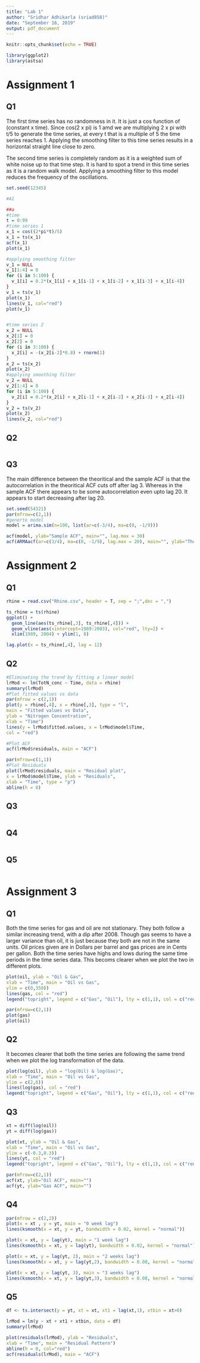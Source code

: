 ```yaml
---
title: "Lab 1"
author: "Sridhar Adhikarla (sriad858)"
date: "September 16, 2019"
output: pdf_document
---
```


```r
knitr::opts_chunk$set(echo = TRUE)
```

```r
library(ggplot2)
library(astsa)
```

# Assignment 1

## Q1

The first time series has no randomness in it. It is just a cos function of (constant x time). Since cos(2 x pi) is 1 amd we are multiplying 2 x pi with t/5 to generate the time series, at every t that is a multiple of 5 the time series reaches 1. Applying the smoothing filter to this time series results in a horizontal straight line close to zero.

The second time series is completely random as it is a weighted sum of white noise up to that time step. It is hard to spot a trend in this time series as it is a random walk model. Applying a smoothing filter to this model reduces the frequency of the oscillations.

```r
set.seed(12345)

#A1

##a
#time
t = 0:99
#time series 1
x_1 = cos((2*pi*t)/5)
x_1 = ts(x_1)
acf(x_1)
plot(x_1)

#applying smoothing filter
v_1 = NULL
v_1[1:4] = 0
for (i in 5:100) {
  v_1[i] = 0.2*(x_1[i] + x_1[i-1] + x_1[i-2] + x_1[i-3] + x_1[i-4])
}
v_1 = ts(v_1)
plot(x_1)
lines(v_1, col="red")
plot(v_1)


#time series 2
x_2 = NULL
x_2[1] = 0
x_2[2] = 0
for (i in 3:100) {
  x_2[i] = -(x_2[i-2]*0.8) + rnorm(1)
}
x_2 = ts(x_2)
plot(x_2)
#applying smoothing filter
v_2 = NULL
v_2[1:4] = 0
for (i in 5:100) {
  v_2[i] = 0.2*(x_2[i] + x_2[i-1] + x_2[i-2] + x_2[i-3] + x_2[i-4])
}
v_2 = ts(v_2)
plot(x_2)
lines(v_2, col="red")
```

## Q2

```r
```

## Q3

The main difference between the theoritical and the sample ACF is that the autocorrelation in the theoritical ACF cuts off after lag 3. Whereas in the sample ACF there appears to be some autocorrelation even upto lag 20. It appears to start decreasing after lag 20.

```r
set.seed(54321)
par(mfrow=c(2,1))
#generte model
model = arima.sim(n=100, list(ar=c(-3/4), ma=c(0, -1/9)))

acf(model, ylab="Sample ACF", main="", lag.max = 30)
acf(ARMAacf(ar=c(3/4), ma=c(0, -1/9), lag.max = 20), main="", ylab="Theoritical ACF", xlim=c(0, 20))
```

# Assignment 2

## Q1

```r
rhine = read.csv("Rhine.csv", header = T, sep = ";",dec = ",")

ts_rhine = ts(rhine)
ggplot() + 
  geom_line(aes(ts_rhine[,3], ts_rhine[,4])) + 
  geom_vline(aes(xintercept=1989:2003), col="red", lty=2) + 
  xlim(1989, 2004) + ylim(1, 8)

lag.plot(x = ts_rhine[,4], lag = 12)
```

## Q2

```r
#Eliminating the trend by fitting a linear model
lrMod <- lm(TotN_conc ~ Time, data = rhine)
summary(lrMod)
#Plot fitted values vs data
par(mfrow = c(2,1))
plot(y = rhine[,4], x = rhine[,3], type = "l",
main = "Fitted values vs Data",
ylab = "Nitrogen Concentration",
xlab = "Time")
lines(y = lrMod$fitted.values, x = lrMod$model$Time,
col = "red")

#Plot ACF
acf(lrMod$residuals, main = "ACF")

par(mfrow=c(1,1))
#Plot Residuals
plot(lrMod$residuals, main = "Residual plot",
x = lrMod$model$Time, ylab = "Residuals",
xlab = "Time", type = "p")
abline(h = 0)
```

## Q3

```r
```

## Q4

```r
```

## Q5

```r
```


# Assignment 3

## Q1

Both the time series for gas and oil are not stationary. They both follow a similar increasing trend, with a dip after 2008. Though gas seems to have a larger variance than oil, it is just because they both are not in the same units. Oil prices given are in Dollars per barrel and gas prices are in Cents per gallon. Both the time series have highs and lows during the same time periods in the time series data. This becoms clearer when we plot the two in different plots.

```r
plot(oil, ylab = "Oil & Gas",
xlab = "Time", main = "Oil vs Gas",
ylim = c(0,350))
lines(gas, col = "red")
legend("topright", legend = c("Gas", "Oil"), lty = c(1,1), col = c("red", "black"))

par(mfrow=c(2,1))
plot(gas)
plot(oil)
```

## Q2

It becomes clearer that both the time series are following the same trend when we plot the log transformation of the data.

```r
plot(log(oil), ylab = "log(Oil) & log(Gas)",
xlab = "Time", main = "Oil vs Gas",
ylim = c(2,6))
lines(log(gas), col = "red")
legend("topright", legend = c("Gas", "Oil"), lty = c(1,1), col = c("red", "black"))
```

## Q3

```r
xt = diff(log(oil))
yt = diff(log(gas))

plot(xt, ylab = "Oil & Gas",
xlab = "Time", main = "Oil vs Gas",
ylim = c(-0.3,0.3))
lines(yt, col = "red")
legend("topright", legend = c("Gas", "Oil"), lty = c(1,1), col = c("red", "black"))

par(mfrow=c(2,1))
acf(xt, ylab="Oil ACF", main="")
acf(yt, ylab="Gas ACF", main="")
```

## Q4

```r
par(mfrow = c(2,2))
plot(x = xt , y = yt, main = "0 week lag")
lines(ksmooth(x = xt, y = yt, bandwidth = 0.02, kernel = "normal"))

plot(x = xt, y = lag(yt), main = "1 week lag")
lines(ksmooth(x = xt, y = lag(yt), bandwidth = 0.02, kernel = "normal"))

plot(x = xt, y = lag(yt, 2), main = "2 weeks lag")
lines(ksmooth(x = xt, y = lag(yt,2), bandwidth = 0.08, kernel = "normal"))

plot(x = xt, y = lag(yt, 3), main = "3 weeks lag")
lines(ksmooth(x = xt, y = lag(yt,3), bandwidth = 0.08, kernel = "normal"))
```

## Q5

```r
df <- ts.intersect(y = yt, xt = xt, xt1 = lag(xt,1), xtbin = xt>0)

lrMod = lm(y ~ xt + xt1 + xtbin, data = df)
summary(lrMod)

plot(residuals(lrMod), ylab = "Residuals",
xlab = "Time", main = "Residual Pattern")
abline(h = 0, col="red")
acf(residuals(lrMod), main = "ACF")
```